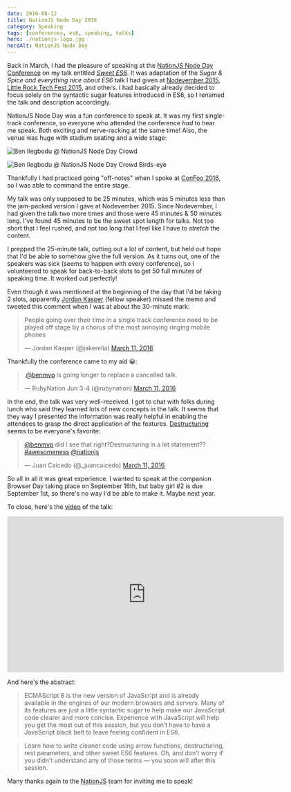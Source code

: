 ```yaml
---
date: 2016-06-12
title: NationJS Node Day 2016
category: Speaking
tags: [conferences, es6, speaking, talks]
hero: ./nationjs-logo.jpg
heroAlt: NationJS Node Day
---
```


Back in March, I had the pleasure of speaking at the [NationJS Node Day Conference](http://nationjs.com/) on my talk entitled [_Sweet ES6_](http://nationjs.com/program#ben_ilegbodu). It was adaptation of the _Sugar & Spice and everything nice about ES6_ talk I had given at [Nodevember 2015](/blog/nodevember-2015/), [Little Rock Tech Fest 2015](/blog/little-rock-tech-fest-2015/), and others. I had basically already decided to focus solely on the syntactic sugar features introduced in ES6, so I renamed the talk and description accordingly.

NationJS Node Day was a fun conference to speak at. It was my first single-track conference, so everyone who attended the conference _had_ to hear me speak. Both exciting and nerve-racking at the same time! Also, the venue was huge with stadium seating and a wide stage:

![Ben Ilegbodu @ NationJS Node Day Crowd](nationjs-nodeday-crowd.jpg)

![Ben Ilegbodu @ NationJS Node Day Crowd Birds-eye](nationjs-nodeday-crowd2.jpg)

Thankfully I had practiced going "off-notes" when I spoke at [ConFoo 2016](http://confoo.ca/en/2016/session/demystifying-es6), so I was able to command the entire stage.

My talk was only supposed to be 25 minutes, which was 5 minutes less than the jam-packed version I gave at Nodevember 2015. Since Nodevember, I had given the talk two more times and those were 45 minutes & 50 minutes long. I've found 45 minutes to be the sweet spot length for talks. Not too short that I feel rushed, and not too long that I feel like I have to _stretch_ the content.

I prepped the 25-minute talk, cutting out a lot of content, but held out hope that I'd be able to somehow give the full version. As it turns out, one of the speakers was sick (seems to happen with every conference), so I volunteered to speak for back-to-back slots to get 50 full minutes of speaking time. It worked out perfectly!

Even though it was mentioned at the beginning of the day that I'd be taking 2 slots, apparently [Jordan Kasper](https://twitter.com/jakerella) (fellow speaker) missed the memo and tweeted this comment when I was at about the 30-minute mark:

<blockquote class="twitter-tweet" data-lang="en"><p lang="en" dir="ltr">People going over their time in a single track conference need to be played off stage by a chorus of the most annoying ringing mobile phones</p>&mdash; Jordan Kasper (@jakerella) <a href="https://twitter.com/jakerella/status/708333847021092864">March 11, 2016</a></blockquote>

Thankfully the conference came to my aid 😀:

<blockquote class="twitter-tweet" data-lang="en"><p lang="en" dir="ltr">.<a href="https://twitter.com/benmvp">@benmvp</a> is going longer to replace a cancelled talk.</p>&mdash; RubyNation Jun 3-4 (@rubynation) <a href="https://twitter.com/rubynation/status/708336135794102272">March 11, 2016</a></blockquote>

In the end, the talk was very well-received. I got to chat with folks during lunch who said they learned lots of new concepts in the talk. It seems that they way I presented the information was really helpful in enabling the attendees to grasp the direct application of the features. [Destructuring](/blog/learning-es6-destructuring/) seems to be everyone's favorite:

<blockquote class="twitter-tweet" data-lang="en"><p lang="en" dir="ltr"><a href="https://twitter.com/benmvp">@benmvp</a> did I see that right?Destructuring in a let statement?? <a href="https://twitter.com/hashtag/awesomeness?src=hash">#awesomeness</a> <a href="https://twitter.com/nationjs">@nationjs</a></p>&mdash; Juan Caicedo (@_juancaicedo) <a href="https://twitter.com/_juancaicedo/status/708331603207004161">March 11, 2016</a></blockquote>

So all in all it was great experience. I wanted to speak at the companion Browser Day taking place on September 16th, but baby girl #2 is due September 1st, so there's no way I'd be able to make it. Maybe next year.

To close, here's the [video](https://vimeopro.com/user24051491/nationjs-node-day-march-11-2016/video/169948346) of the talk:

<iframe src="https://player.vimeo.com/video/169948346" width="640" height="360" frameborder="0" webkitallowfullscreen mozallowfullscreen allowfullscreen></iframe>

And here's the abstract:

> ECMAScript 6 is the new version of JavaScript and is already available in the engines of our modern browsers and servers. Many of its features are just a little syntactic sugar to help make our JavaScript code clearer and more concise. Experience with JavaScript will help you get the most out of this session, but you don’t have to have a JavaScript black belt to leave feeling confident in ES6.

> Learn how to write cleaner code using arrow functions, destructuring, rest parameters, and other sweet ES6 features. Oh, and don’t worry if you didn’t understand any of those terms — you soon will after this session.

Many thanks again to the [NationJS](http://nationjs.com/) team for inviting me to speak!
